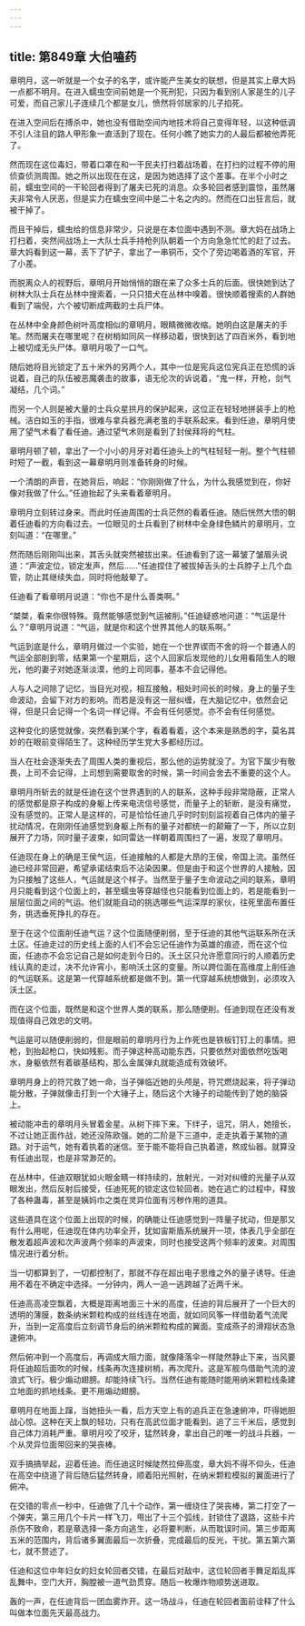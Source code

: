 ```yaml
---
---
---
```

title: 第849章 大伯嗑药
---



章明月，这一听就是一个女子的名字，或许能产生美女的联想，但是其实上章大妈一点都不明月。在进入蠕虫空间前她是一个死刑犯，只因为看到别人家是生的儿子可爱，而自己家儿子连续几个都是女儿，愤然将邻居家的儿子掐死。

在进入空间后在搏杀中，她也没有借助空间内地技术将自己变得年轻，以这种低调不引人注目的路人甲形象一直活到了现在。任何小瞧了她实力的人最后都被他弄死了。

然而现在这位毒妇，带着口罩在和一干民夫打扫着战场着，在打扫的过程不停的用侦查侦测周围。她之所以出现在在这，是因为她选择了这个差事。在半个小时之前，蠕虫空间的一干轮回者得到了屠夫已死的消息。众多轮回者感到震惊，虽然屠夫非常令人厌恶，但是实力在蠕虫空间中是二十名之内的。然而在口出狂言后，就被干掉了。

而且干掉后，蠕虫给的信息非常少，只说是在本位面中遇到不测。章大妈在战场上打扫着，突然间战场上一大队士兵手持枪列队朝着一个方向急急忙忙的赶了过去。章大妈看到这一幕，丢下了铲子，拿出了一串铜币，交个了旁边喝着酒的军官，开了小差。

而脱离众人的视野后，章明月开始悄悄的跟在来了众多士兵的后面。很快她到达了树林大队士兵在丛林中搜索着，一只只猎犬在丛林中嗅着。很快顺着搜索的人群她看到了端倪，六个被切断成两截的士兵尸体。

在丛林中全身颜色树叶高度相似的章明月，眼睛微微收缩。她明白这是屠夫的手笔。然而屠夫在哪里呢？在树梢如同风一样移动着，很快到达了四百米外，看到地上被切成无头尸体。章明月吸了一口气。

随后她将目光锁定了五十米外的另两个人，其中一位是宪兵这位宪兵正在恐慌的诉说着，自己的队伍被恶魔袭击的故事，语无伦次的诉说着，“鬼一样，开枪，剑气凝结，几个词。”

而另一个人则是被大量的士兵众星拱月的保护起来，这位正在轻轻地拼装手上的枪械。洁白如玉的手指，很难与拿兵器充满老茧的手联系起来。看到任迪，章明月使用了望气术看了看任迪。通过望气术则是看到了封侯拜将的气柱。

章明月顿了顿，拿出了一个小小的月牙对着任迪头上的气柱轻轻一削。整个气柱顿时短了一截，看到这一幕章明月则准备转身的时候。

一个清朗的声音，在她背后，响起：“你刚刚做了什么，为什么我感觉到在，你好像对我做了什么。”任迪抬起了头来看着章明月。

章明月立刻转过身来。而此时任迪周围的士兵茫然的看着任迪。随后恍然大悟的朝着任迪看的方向看过去。一位眼见的士兵看到了树林中全身绿色鳞片的章明月，立刻叫道：“在哪里。”

然而随后刚刚叫出来，其舌头就突然被拔出来。任迪看到了这一幕皱了皱眉头说道：“声波定位，锁定发声，然后……”任迪捏住了被拔掉舌头的士兵脖子上几个血管，防止其继续失血，同时将他敲晕了。

任迪看了看章明月说道：“你也不是什么善类啊。”

“桀桀，看来你很特殊。竟然能够感觉到气运被削。”任迪疑惑地问道：“气运是什么？”章明月说道：“气运，就是你和这个世界其他人的联系啊。”

气运到底是什么，章明月做过一个实验，她在一个世界锲而不舍的将一个普通人的气运全部削到零，结果第一个星期后，这个人回家后发现他的儿女用看陌生人的眼光，他的妻子对她逐渐淡漠，他的上司同事，基本不会记得他。

人与人之间除了记忆，当目光对视，相互接触，相处时间长的时候，身上的量子生命波动，会留下对方的影响。而若是没有这一层纠缠，在大脑记忆中，依然会记得，但是只会记得一个名词一样记得。不会有任何感觉。亦不会有任何感觉。

这种变化的感觉就像，突然看到某个字，看着看着，这个本来是熟悉的字，莫名其妙的在眼前变得陌生了。这种经历学生党大多都经历过。

当人在社会逐渐失去了周围人类的重视后，那么他的运势就没了。为官下属少有敬畏，上司不会记得，上司想到需要取舍的时候，第一时间会舍去不重要的这个人。

章明月所斩去的就是任迪在这个世界遇到的人的联系，这种手段非常隐蔽，正常人的感觉都是原子构成的身躯上传来电流信号感觉，而量子上的斩断，是没有痛觉，没有感觉的。正常人是这样的，可是恰恰任迪几乎时时刻刻监视着自己体内的量子扰动情况，在刚刚任迪感觉到身躯上所有的量子对都统一的颠簸了一下，所以立刻展开了力场，同时量子波束，如同雷达一样朝着周围扫了一遍，发现了章明月。

任迪现在身上的确是王侯气运，任迪接触的人都是大昂的王侯，帝国上流。虽然任迪已经非常回避，希望承诺结束后不沾染因果。但是由于和这个世界的人接触，因为只接触了这些人，气运就是这个样子。当然至于量子生命波动之间的联系，章明月只能看到这个位面上的，甚至蠕虫等穿越怪也只能看到位面上的，若是能看到一层层位面之间的气运。他们就能自动的挑选哪些气运深厚的家伙，往死里面布置任务，挑选垂死挣扎的存在。

至于在这个位面削任迪气运？这个位面随便削弱，至于任迪的其他气运联系所在沃土区。任迪走过的历史线上面的人们不会忘记任迪作为英雄的痕迹，而在这个位面，任迪亦不会忘记自己是如何走到今日的。沃土区只允许愿意同行的人顺着历史线认真的走过，决不允许宵小，影响沃土区的变量。所以跨位面在高维度上削任迪的气运联系。这是第一代穿越系统都是做不到。第一代穿越系统想做到，必须攻入沃土区。

而在这个位面，既然是和这个世界人类的联系，那么随便削。任迪到现在还没有发现值得自己效忠的文明。

气运是可以随便削弱的，但是眼前的章明月行为上作死也是铁板钉钉上的事情。把枪，到抬起枪口，快如残影。而子弹这种高动能东西，只要依然对面依然吃饭喝水，身躯依然有着碳基结构，那么金属弹丸就能造成有效破坏。

章明月身上的符咒救了她一命，当子弹临近她的头颅是，符咒燃烧起来，将子弹动能分散，子弹就像击打到一个大锤子上，随后这个大锤子的动能传到了她的脑袋上。

被动能冲击的章明月头冒着金星。从树下摔下来。下绊子，诅咒，阴人，她擅长，不过让她正面作战，她还没陈欧强。她的二阶是下三道中，走走执着于某物的道路。对于运气，她有着执着的迷信。至于能不能将自己执着道，熬成仙器。就算没有任迪出现，也是非常渺茫的。

在丛林中，任迪双眼犹如火眼金睛一样持续的，放射光，一对对纠缠的光量子从双眼发出，然后反射后接受，任迪死死的锁定这位轮回者。她在逃亡的过程中，释放了各种蛊毒，甚至是姨妈巾之类在灵异位面有污秽作用的道具。

这些道具在这个位面上出现的时候，的确能让任迪感觉到一阵量子扰动，但是那又有什么用呢，任迪现在体内功率全开，犹如宙斯盾系统展开一项，体表几乎全部在散发着超声波和次声波两个频率的声波束，同时也接受这两个频率的波束。对周围情况进行着分析。

当一切都算到了，一切都控制了，那就不存在超出电子思维之外的量子诱导。任迪用不着在不确定中选择。一分钟内，两人一追一逃跨越了近两千米。

任迪高高凌空飘着，大概是距离地面三十米的高度，任迪的背后展开了一个巨大的透明的薄膜，数条纳米颗粒构成的丝线连在地面，就如同风筝一样借助着气流爬升，当到一定高度后立刻调节身后的纳米颗粒构成的翼面。变成燕子的滑翔状态急速俯冲。

然后俯冲到一个高度后，再调成大阻力面，就像降落伞一样陡然静止下来，当风要将任迪超后面吹的时候，线条再次连接树梢，再次爬升。这是军舰鸟借助气流的波浪式飞行。极少煽动翅膀。却能持续飞行。当然任迪有能随时能用纳米颗粒线条建立地面的抓地线条。更不用煽动翅膀。

章明月在地面上蹿，当她扭头一看，后方天空上有的追兵正在急速俯冲，吓得她胆战心惊。这种在天上飘的轻功，只有在高武位面才能看到。追了三千米后，感觉到自己体力消耗严重。章明月咬了咬牙，猛然转身，拿出自己的唯一的战斗兵器，一个从灵异位面带回来的哭丧棒。

双手搞搞举起，迎着任迪。而任迪这时候陡然拉伸高度，章大妈不得不仰头，任迪在高空中绕道了背后随后猛然转身，顺着阳光照射，在纳米颗粒模拟的翼面进行了俯冲。

在交错的零点一秒中，任迪做了几十个动作，第一缠绕住了哭丧棒，第二打空了一个弹夹，第三用几个卡片一样飞刀，甩出了十三个弧线，封锁住了退路，这些卡片杀伤不致命，若是章选择一条方向逃生，必将要判断，从而耽误时间。第三步距离五米的范围内，背后诸多翼面最后一次折叠，完成最后的反光，干扰。第五第六第七，就不赘述了。

任迪和这位中年妇女的妇女轮回者交错，在最后对敌中，这位轮回者手舞足蹈乱挥乱舞中，空门大开，胸膛被一道气劲贯穿。随后一枚爆炸物顺势送进取。

轰的一声，在任迪背后一团血雾炸开。这一场战斗，任迪在轮回者面前诠释了什么叫做本位面先天最高战力。